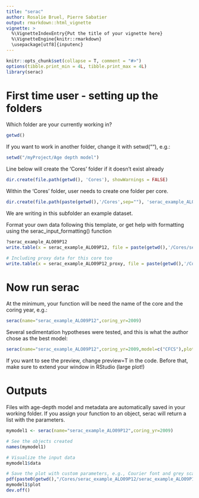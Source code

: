 ```yaml
---
title: "serac"
author: Rosalie Bruel, Pierre Sabatier
output: rmarkdown::html_vignette
vignette: >
  %\VignetteIndexEntry{Put the title of your vignette here}
  %\VignetteEngine{knitr::rmarkdown}
  \usepackage[utf8]{inputenc}
---
```


```r
knitr::opts_chunk$set(collapse = T, comment = "#>")
options(tibble.print_min = 4L, tibble.print_max = 4L)
library(serac)
```

# First time user - setting up the folders

Which folder are your currently working in?

```r
getwd()
```

If you want to work in another folder, change it with setwd(""), e.g.:

```r
setwd("/myProject/Age depth model")
```


Line below will create the 'Cores' folder if it doesn't exist already
```r
dir.create(file.path(getwd(), 'Cores'), showWarnings = FALSE)
```

Within the 'Cores' folder, user needs to create one folder per core.
```r
dir.create(file.path(paste(getwd(),'/Cores',sep=""), 'serac_example_ALO09P12'), showWarnings = FALSE)

```

We are writing in this subfolder an example dataset.

Format your own data following this template, or get help with formatting using the serac_input_formatting() function

```r
?serac_example_ALO09P12
write.table(x = serac_example_ALO09P12, file = paste(getwd(),'/Cores/serac_example_ALO09P12/serac_example_ALO09P12.txt',sep=""),col.names = T, row.names = F,sep="\t")

# Including proxy data for this core too
write.table(x = serac_example_ALO09P12_proxy, file = paste(getwd(),'/Cores/serac_example_ALO09P12/serac_example_ALO09P12_proxy.txt',sep=""),col.names = T, row.names = F,sep="\t")

```





# Now run serac
At the minimum, your function will be need the name of the core and the coring year, e.g.:

```r
serac(name="serac_example_ALO09P12",coring_yr=2009)
```


Several sedimentation hypotheses were tested, and this is what the author chose as the best model:
```r
serac(name="serac_example_ALO09P12",coring_yr=2009,model=c("CFCS"),plotphoto=FALSE,minphoto=c(0),maxphoto=c(210),plot_Pb=T,plot_Am=T,plot_Cs=T,Cher=c(30,40),Hemisphere=c("NH"),NWT=c(51,61),sedchange=c(75.5),plot_Pb_inst_deposit=T,inst_deposit=c(20,28,100,107,135,142,158,186),suppdescriptor=TRUE,descriptor_lab=c("Ca/Fe"),historic_d=c(20,28,100,107,135,142,158,186),historic_a=c(1994,1920,1886,1868),historic_n=c("sept1 994 flood","1920 flood","1886 flood","1868 flood ?"), min_yr=c(1750),dmax=c(180), plotpdf=TRUE,preview=F)

```

If you want to see the preview, change preview=T in the code.
Before that, make sure to extend your window in RStudio (large plot!)




# Outputs
Files with age-depth model and metadata are automatically saved in your working folder. If you assign your function to an object, serac will return a list with the parameters.

```r
mymodel1 <- serac(name="serac_example_ALO09P12",coring_yr=2009)

# See the objects created
names(mymodel1)

# Visualize the input data
mymodel1$data

# Save the plot with custom parameters, e.g., Courier font and grey scale without editing default colors.
pdf(paste0(getwd(),"/Cores/serac_example_ALO09P12/serac_example_ALO09P12_custom.pdf"),width = 10, height = 5, family="Courier", colormodel = "grey")
mymodel1$plot
dev.off()

```

